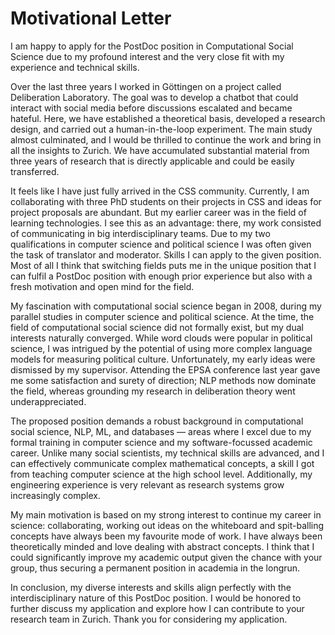 
# Motivational Letter

I am happy to apply for the PostDoc position in Computational Social Science due to my profound interest and the very close fit with my experience and technical skills.

Over the last three years I worked in Göttingen on a project called Deliberation Laboratory. The goal was to develop a chatbot that could interact with social media before discussions escalated and became hateful. Here, we have established a theoretical basis, developed a research design, and carried out a human-in-the-loop experiment. The main study almost culminated, and I would be thrilled to continue the work and bring in all the insights to Zurich. We have accumulated substantial material from three years of research that is directly applicable and could be easily transferred.

It feels like I have just fully arrived in the CSS community. Currently, I am collaborating with three PhD students on their projects in CSS and ideas for project proposals are abundant. But my earlier career was in the field of learning technologies. I see this as an advantage: there, my work consisted of communicating in big interdisciplinary teams. Due to my two qualifications in computer science and political science I was often given the task of translator and moderator. Skills I can apply to the given position. Most of all I think that switching fields puts me in the unique position that I can fulfil a PostDoc position with enough prior experience but also with a fresh motivation and open mind for the field.

My fascination with computational social science began in 2008, during my parallel studies in computer science and political science. At the time, the field of computational social science did not formally exist, but my dual interests naturally converged. While word clouds were popular in political science, I was intrigued by the potential of using more complex language models for measuring political culture. Unfortunately, my early ideas were dismissed by my supervisor. Attending the EPSA conference last year gave me some satisfaction and surety of direction; NLP methods now dominate the field, whereas grounding my research in deliberation theory went underappreciated.

The proposed position demands a robust background in computational social science, NLP, ML, and databases — areas where I excel due to my formal training in computer science and my software-focussed academic career. Unlike many social scientists, my technical skills are advanced, and I can effectively communicate complex mathematical concepts, a skill I got from teaching computer science at the high school level. Additionally, my engineering experience is very relevant as research systems grow increasingly complex.

My main motivation is based on my strong interest to continue my career in science: collaborating, working out ideas on the whiteboard and spit-balling concepts have always been my favourite mode of work. I have always been theoretically minded and love dealing with abstract concepts. I think that I could significantly improve my academic output given the chance with your group, thus securing a permanent position in academia in the longrun.

In conclusion, my diverse interests and skills align perfectly with the interdisciplinary nature of this PostDoc position. I would be honored to further discuss my application and explore how I can contribute to your research team in Zurich. Thank you for considering my application.


```{=latex}
% TODO change this to Valentins or add both
\bigskip
\Large{\textit{\textcalligra{Julian Dehne}}}

\includepdf[pages=-]{C:/Users/dehnejn/Dropbox/Karriere/Arbeitszeugnisse/arbeitszeugnis_ulrike.pdf}
```

